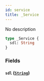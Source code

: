 ```yaml
---
id: service
title: _Service
---
```


No description

```graphql
type _Service {
  sdl: String
}
```

### Fields

#### `sdl` ([`String`](/api-reference/scalars/string.mdx))

